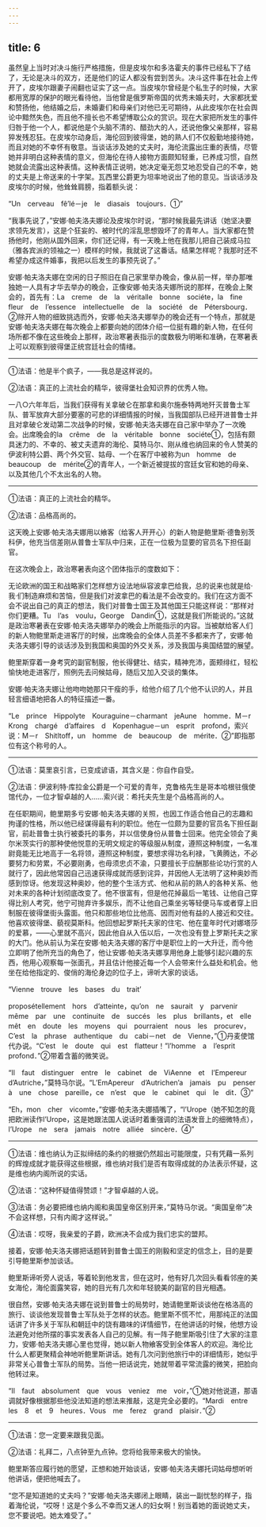 ```yaml
---
---
---
```

title: 6
---





虽然皇上当时对决斗施行严格措施，但是皮埃尔和多洛霍夫的事件已经私下了结了，无论是决斗的双方，还是他们的证人都没有尝到苦头。决斗这件事在社会上传开了，皮埃尔跟妻子闹翻也证实了这一点。当皮埃尔曾经是个私生子的时候，大家都用宽厚的保护的眼光看待他，当他曾是俄罗斯帝国的优秀未婚夫时，大家都抚爱和赞扬他，他结婚之后，未婚妻们和母亲们对他已无可期待，从此皮埃尔在社会舆论中黯然失色，而且他不擅长也不希望博取公众的赏识。现在大家把所发生的事件归咎于他一个人，都说他是个头脑不清的、醋劲大的人，还说他像父亲那样，容易猝发残忍狂。在皮埃尔动身后，海伦回到彼得堡，她的熟人们不仅殷勤地接待她，而且对她的不幸怀有敬意。当谈话涉及她的丈夫时，海伦流露出庄重的表情，尽管她并非明白这种表情的意义，但海伦在待人接物方面颇知轻重，已养成习惯，自然她就会流露出这种表情。这种表情正说明，她决定毫无怨艾地忍受自己的不幸，她的丈夫是上帝送来的十字架。瓦西里公爵更为坦率地说出了他的意见。当谈话涉及皮埃尔的时候，他耸耸肩膀，指着额头说：

“Un　cerveau　fê’lé－je　le　diasais　toujours．①”

“我事先说了，”安娜·帕夫洛夫娜论及皮埃尔时说，“那时候我最先讲话（她坚决要求领先发言），这是个狂妄的、被时代的淫乱思想毁坏了的青年人。当大家都在赞扬他时，他刚从国外回来，你们还记得，有一天晚上他在我那儿把自己装成马拉（雅各宾派的领袖之一）模样的时候，我就说了这番话。结果怎样呢？我那时还不希望办成这件婚事，我把以后发生的事预先说了。”

安娜·帕夫洛夫娜在空闲的日子照旧在自己家里举办晚会，像从前一样，举办那唯独她一人具有才华去举办的晚会，正像安娜·帕夫洛夫娜所说的那样，在晚会上聚会的，首先有：La　creme　de　la　véritalle　bonne　sociéte，la　fine　fleur　de　l’essence　intellectuelle　de　la　société　de　Pétersbourg．②除开人物的细致挑选而外，安娜·帕夫洛夫娜举办的晚会还有一个特点，那就是安娜·帕夫洛夫娜在每次晚会上都要向她的团体介绍一位挺有趣的新人物，在任何场所都不像在这些晚会上那样，政治寒暑表指示的度数极为明晰和准确，在寒暑表上可以观察到彼得堡正统宫廷社会的情绪。

--------

①法语：他是半个疯子，——我总是这样说的。

②法语：真正的上流社会的精华，彼得堡社会知识界的优秀人物。

一八○六年年后，当我们获得有关拿破仑在那拿和奥尔施泰特两地歼灭普鲁士军队、普军放弃大部分要塞的可悲的详细情报的时候，当我国部队已经开进普鲁士并且对拿破仑发动第二次战争的时候，安娜·帕夫洛夫娜在自己家中举办了一次晚会。出席晚会的la　crême　de　la　véritable　bonne　sociéte①，包括有颇具迷力的、不幸的、被丈夫遗弃的海伦、莫特马尔、刚从维也纳回来的令人赞美的伊波利特公爵、两个外交官、姑母、一个在客厅中被称为un　homme　de　beaucoup　de　mérite②的青年人，一个新近被提拔的宫廷女官和她的母亲、以及其他几个不太出名的人物。

--------

①法语：真正的上流社会的精华。

②法语：品格高尚的。

这天晚上安娜·帕夫洛夫娜用以飨客（给客人开开心）的新人物是鲍里斯·德鲁别茨科伊，他充当信差刚从普鲁士军队中归来，正在一位极为显要的官员名下担任副官。

在这次晚会上，政治寒暑表向这个团体指示的度数如下：

无论欧洲的国王和战略家们怎样想方设法地纵容波拿巴给我，总的说来也就是给·我·们制造麻烦和苦恼，但是我们对波拿巴的看法是不会改变的。我们在这方面不会不说出自己的真正的想法，我们对普鲁士国王及其他国王只能这样说：“那样对你们更糟。Tu　l’as　voulu，George　Dandin①，这就是我们所能说的。”这就是政治寒暑表在安娜·帕夫洛夫娜举办的晚会上所能指示的内容。当被献给客人们的新人物鲍里斯走进客厅的时候，出席晚会的全体人员差不多都来齐了，安娜·帕夫洛夫娜引导的谈话涉及到我国和奥国的外交关系，涉及我国与奥国结盟的展望。

鲍里斯穿着一身考究的副官制服，他长得健壮、结实，精神充沛，面颊绯红，轻松愉快地走进客厅，照例先去问候姑母，随后又加入交谈的集体。

安娜·帕夫洛夫娜让他吻吻她那只干瘦的手，给他介绍了几个他不认识的人，并且轻言细语地把各人的特征描述一番。

“Le　prince　Hippolyte　Kouraguine－charmant　jeAune　homme．M－r　Krong　chargé　d’affaires　d　Kopenhague－un　esprit　profond，索兴说：M－r　Shitltoff，un　homme　de　beaucoup　de　mérite．②”即指那位有这个称号的人。

--------

①法语：莫里哀引言，已变成谚语，其含义是：你自作自受。

②法语：伊波利特·库拉金公爵是一个可爱的青年，克鲁格先生是哥本哈根驻俄使馆代办，一位才智卓越的人……索兴说：希托夫先生是个品格高尚的人。

在任职期间，鲍里期多亏安娜·帕夫洛夫娜的关照，也因工作适合他自己的志趣和拘谨的性格，所以他已经谋得最有利的职位。他在一位颇为显要的官员名下担任副官，前赴普鲁士执行被委托的事务，并以信使身份从普鲁士回来。他完全领会了奥尔米茨实行的那种使他悦意的无明文规定的等级服从制度，遵照这种制度，一名准尉竟能无比地高于一名将领，遵照这种制度，要想求得功名利禄，飞黄腾达，不必要努力和劳累，不必要刚勇，也毋须忠贞不渝，只要擅长于应酬那些论功行赏的人就行了，因此他常因自己迅速获得成就而感到诧异，并因他人无法明了这种奥妙而感到惊讶。他发现这种奥妙，他的整个生活方式、他和从前的熟人的各种关系、他对未来的各种计划彻底改变了。他不很富有，但是他花掉最后一笔钱、让他自己穿得比别人考究，他宁可抛弃许多娱乐，而不让他自己乘坐劣等轻便马车或者穿上旧制服在彼得堡街头露面。他只和那些地位比他高、因而对他有益的人接近和交往。他喜欢彼得堡、藐视莫斯科。他回想起罗斯托夫家的住宅、他在童年时代对娜塔莎的爱慕，——心里就不高兴，因此他自从入伍以后，一次也没有登上罗斯托夫之家的大门。他从前认为呆在安娜·帕夫洛夫娜的客厅中是职位上的一大升迁，而今他立即明了他所充当的角色了，他让安娜·帕夫洛夫娜享用他身上能够引起兴趣的东西，他用心观察每一张面孔，并且估计他接近每一个人会带来什么益处和机会。他坐在给他指定的、俊俏的海伦身边的位子上，谛听大家的谈话。

“Vienne　trouve　les　bases　du　trait’

proposétellement　hors　d’atteinte，qu’on　ne　saurait　y　parvenir　même　par　une　continuite　de　succés　les　plus　brillants，et　elle　mêt　en　doute　les　moyens　qui　pourraient　nous　les　procurev，C’est　la　phrase　authentique　du　cabi－net　de　Vienne，”①丹麦使馆代办说。“C’est　le　doute　qui　est　flatteur！”l’homme　a　l’esprit　profond．”②带着含蓄的微笑说。

“Il　faut　distinguer　entre　le　cabinet　de　ViAenne　et　l’Empereur　d’Autriche，”莫特马尔说。“L’EmApereur　d’Autrichen’a　jamais　pu　penser　à　une　chose　pareille，ce　n’est　que　le　cabinet　qui　le　dit．③”

“Eh，mon　cher　vicomte，”安娜·帕夫洛夫娜插嘴了，“l’Urope（她不知怎的竟把欧洲读作l’Urope，这是她跟法国人说话时着重强调的法语发音上的细微特点），l’Urope　ne　sera　jamais　notre　alliée　sincère．④”

--------

①法语：维也纳认为正拟缔结的条约的根据仍然超出可能限度，只有凭藉一系列的辉煌成就才能获得这些根据，维也纳对我们是否有取得成就的办法表示怀疑，这是维也纳内阁所说的实话。

②法语：“这种怀疑值得赞颂！”才智卓越的人说。

③法语：务必要把维也纳内阁和奥国皇帝区别开来，”莫特马尔说。“奥国皇帝”决不会这样想，只有内阁才这样说。”

④法语：哎呀，我亲爱的子爵，欧洲决不会成为我们忠实的盟邦。

接着，安娜·帕夫洛夫娜把话题转到普鲁士国王的刚毅和坚定的信念上，目的是要引导鲍里斯参加谈话。

鲍里斯谛听旁人说话，等着轮到他发言，但在这时，他有好几次回头看看邻座的美女海伦，海伦面露笑容，她的目光有几次和年轻貌美的副官的目光相遇。

很自然，安娜·帕夫洛夫娜在说到普鲁士的局势时，她请鲍里斯谈谈他在格洛高的旅行、谈谈他发现普鲁士军队处于怎样的状态。鲍里斯不慌不忙，用那纯正的法国话讲了许多关于军队和朝廷中的饶有趣味的详情细节，在他讲话的时候，他想方设法避免对他所摆的事实发表各人自己的见解。有一阵子鲍里斯吸引住了大家的注意力，安娜·帕夫洛夫娜心里也觉得，她以新人物飨客受到全体客人的欢迎。海伦比什么人都更聚精会神地听鲍里斯讲话。她有几次问到他旅行中的详细情形，她似乎非常关心普鲁士军队的局势。当他一把话说完，她就带着平常流露的微笑，把脸向他转过来。

“Il　faut　absolument　que　vous　veniez　me　voir，”①她对他说道，那语调就好像根据那些他没法知道的想法来推敲，这是完全必要的。“Mardi　entre　les　8　et　9　heures．Vous　me　ferez　grand　plaisir．”②

--------

①法语：您一定要来跟我见面。

②法语：礼拜二，八点钟至九点钟。您将给我带来极大的愉快。

鲍里斯答应履行她的愿望，正想和她开始谈话，安娜·帕夫洛夫娜托词姑母想听听他讲话，便把他喊去了。

“您不是知道她的丈夫吗？”安娜·帕夫洛夫娜闭上眼睛，装出一副忧愁的样子，指着海伦说，“哎呀！这是个多么不幸而又迷人的妇女啊！别当着她的面说她丈夫，您不要说吧。她太难受了。”